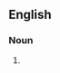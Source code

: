 {{also|pay-offs}}

==English==

===Noun===
{{head|en|noun plural form}}

# {{plural of|payoff|lang=en}}